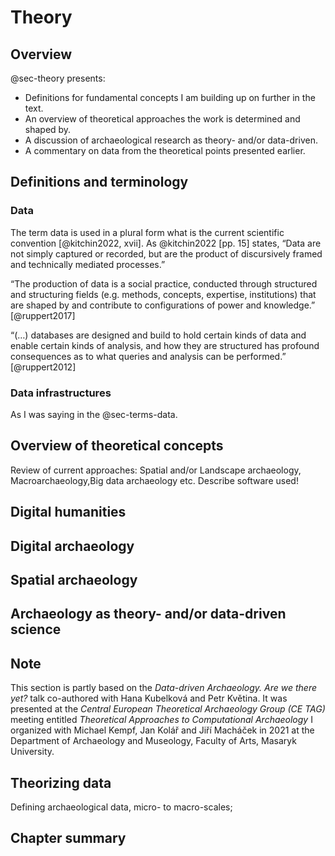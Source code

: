 # Theory {#sec-theory}

## Overview {.unnumbered}

<!-- A list of at least 3 things that are covered in the chapter. -->

@sec-theory presents: 

- Definitions for fundamental concepts I am building up on further in the text.
- An overview of theoretical approaches the work is determined and shaped by.
- A discussion of archaeological research as theory- and/or data-driven.
- A commentary on data from the theoretical points presented earlier.

## Definitions and terminology {#sec-terms}

### Data {#sec-terms-data}

The term data is used in a plural form what is the current scientific convention [@kitchin2022, xvii]. As @kitchin2022 [pp. 15] states, "Data are not simply captured or recorded, but are the product of discursively framed and technically mediated processes." 

"The production of data is a social practice, conducted through structured and structuring fields (e.g. methods, concepts, expertise, institutions) that are shaped by and contribute to configurations of power and knowledge." [@ruppert2017]

"(...) databases are designed and build to hold certain kinds of data and enable certain kinds of analysis, and how they are structured has profound consequences as to what queries and analysis can be performed." [@ruppert2012]


### Data infrastructures {#sec-terms-infra}

As I was saying in the @sec-terms-data.

<!-- ============================================================================= -->

## Overview of theoretical concepts {#sec-concepts}

Review of current approaches: Spatial and/or Landscape archaeology, Macroarchaeology,Big data archaeology etc. 
Describe software used!

## Digital humanities

## Digital archaeology

## Spatial archaeology


## Archaeology as theory- and/or data-driven science

::: {.callout-note}
## Note
This section is partly based on the *Data-driven Archaeology. Are we there yet?* talk co-authored with Hana Kubelková and Petr Květina. It was presented at the *Central European Theoretical Archaeology Group (CE TAG)* meeting entitled *Theoretical Approaches to Computational Archaeology* I organized with Michael Kempf, Jan Kolář and Jiří Macháček in 2021 at the Department of Archaeology and Museology, Faculty of Arts, Masaryk University.
:::



## Theorizing data

Defining archaeological data, micro- to macro-scales;


## Chapter summary {.unnumbered}

<!-- One paragraph summarising what is the chapter about. -->